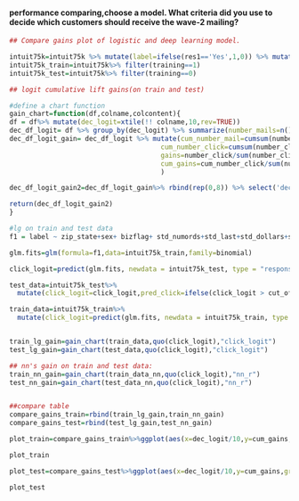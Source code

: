 
#### performance comparing,choose a model. What criteria did you use to decide which customers should receive the wave-2 mailing?

```r
## Compare gains plot of logistic and deep learning model.

intuit75k=intuit75k %>% mutate(label=ifelse(res1=='Yes',1,0)) %>% mutate(recency=last,frequency=numords,monetary=dollars,log_dollars=log(dollars),std_numords=standardize(numords),std_last =standardize(last),std_dollars=standardize(dollars),std_sincepurch=standardize(sincepurch))
intuit75k_train=intuit75k%>% filter(training==1)
intuit75k_test=intuit75k%>% filter(training==0)

## logit cumulative lift gains(on train and test)

#define a chart function
gain_chart=function(df,colname,colcontent){
df = df%>% mutate(dec_logit=xtile(!! colname,10,rev=TRUE))
dec_df_logit= df %>% group_by(dec_logit) %>% summarize(number_mails=n(),number_click=sum(label),click_through_rate=number_click/number_mails)
dec_df_logit_gain= dec_df_logit %>% mutate(cum_number_mail=cumsum(number_mails),
                                      cum_number_click=cumsum(number_click),
                                      gains=number_click/sum(number_click),
                                      cum_gains=cum_number_click/sum(number_click)
                                      )  

dec_df_logit_gain2=dec_df_logit_gain%>% rbind(rep(0,8)) %>% select('dec_logit','cum_gains') %>% mutate(method=colcontent)

return(dec_df_logit_gain2)
}

#lg on train and test data
f1 = label ~ zip_state+sex+ bizflag+ std_numords+std_last+std_dollars+std_sincepurch+owntaxprod+version1+upgraded

glm.fits=glm(formula=f1,data=intuit75k_train,family=binomial)

click_logit=predict(glm.fits, newdata = intuit75k_test, type = "response")

test_data=intuit75k_test%>%
  mutate(click_logit=click_logit,pred_click=ifelse(click_logit > cut_off,TRUE,FALSE))

train_data=intuit75k_train%>%
  mutate(click_logit=predict(glm.fits, newdata = intuit75k_train, type = "response"),pred_click=ifelse(click_logit > cut_off,TRUE,FALSE))


train_lg_gain=gain_chart(train_data,quo(click_logit),"click_logit")
test_lg_gain=gain_chart(test_data,quo(click_logit),"click_logit")

## nn's gain on train and test data:
train_nn_gain=gain_chart(train_data_nn,quo(click_logit),"nn_r")
test_nn_gain=gain_chart(test_data_nn,quo(click_logit),"nn_r")


##compare table
compare_gains_train=rbind(train_lg_gain,train_nn_gain)
compare_gains_test=rbind(test_lg_gain,test_nn_gain)

plot_train=compare_gains_train%>%ggplot(aes(x=dec_logit/10,y=cum_gains,group=method,color=method))+geom_line()+geom_point(size=3)+labs(x='Proportion of customers',y='cumulative gain',title='on train data')+scale_y_continuous(breaks=seq(0,1,0.25),expand = c(0, 0),limits = c(0,1)) +scale_x_continuous(breaks=seq(0,1,0.25),expand = c(0, 0),limits = c(0,1)) + geom_abline(intercept=0,slope=1)

plot_train

plot_test=compare_gains_test%>%ggplot(aes(x=dec_logit/10,y=cum_gains,group=method,color=method))+geom_line()+geom_point(size=3)+labs(x='Proportion of customers',y='cumulative gain',title='on test data')+scale_y_continuous(breaks=seq(0,1,0.25),expand = c(0, 0),limits = c(0,1)) +scale_x_continuous(breaks=seq(0,1,0.25),expand = c(0, 0),limits = c(0,1)) + geom_abline(intercept=0,slope=1)

plot_test

```
